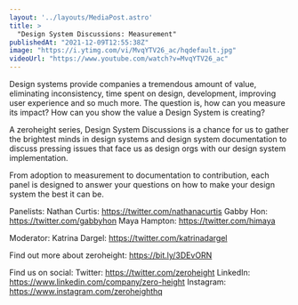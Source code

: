 ```yaml
---
layout: '../layouts/MediaPost.astro'
title: >
  "Design System Discussions: Measurement"
publishedAt: "2021-12-09T12:55:38Z"
image: "https://i.ytimg.com/vi/MvqYTV26_ac/hqdefault.jpg"
videoUrl: "https://www.youtube.com/watch?v=MvqYTV26_ac"
---
```

Design systems provide companies a tremendous amount of value, eliminating inconsistency, time spent on design, development, improving user experience and so much more. The question is, how can you measure its impact? How can you show the value a Design System is creating?

A zeroheight series, Design System Discussions is a chance for us to gather the brightest minds in design systems and design system documentation to discuss pressing issues that face us as design orgs with our design system implementation.

From adoption to measurement to documentation to contribution, each panel is designed to answer your questions on how to make your design system the best it can be.

Panelists: 
Nathan Curtis: https://twitter.com/nathanacurtis
Gabby Hon: https://twitter.com/gabbyhon
Maya Hampton: https://twitter.com/himaya 

Moderator: 
Katrina Dargel: https://twitter.com/katrinadargel

Find out more about zeroheight: https://bit.ly/3DEvORN

Find us on social:
Twitter: https://twitter.com/zeroheight
LinkedIn: https://www.linkedin.com/company/zero-height
Instagram: https://www.instagram.com/zeroheighthq
